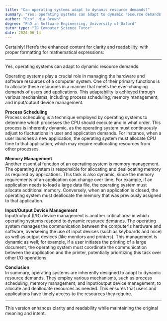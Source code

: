 ```yaml
---
title: "Can operating systems adapt to dynamic resource demands?"
summary: "Yes, operating systems can adapt to dynamic resource demands."
author: "Prof. Mia Brown"
degree: "PhD in Software Engineering, University of Oxford"
tutor_type: "IB Computer Science Tutor"
date: 2024-06-14
---
```


Certainly! Here’s the enhanced content for clarity and readability, with proper formatting for mathematical expressions:

---

Yes, operating systems can adapt to dynamic resource demands.

Operating systems play a crucial role in managing the hardware and software resources of a computer system. One of their primary functions is to allocate these resources in a manner that meets the ever-changing demands of users and applications. This adaptability is achieved through various mechanisms, including process scheduling, memory management, and input/output device management.

**Process Scheduling**  
Process scheduling is a technique employed by operating systems to determine which processes the CPU should execute and in what order. This process is inherently dynamic, as the operating system must continuously adjust to fluctuations in user and application demands. For instance, when a user launches a new application, the operating system must allocate CPU time to that application, which may require reallocating resources from other processes.

**Memory Management**  
Another essential function of an operating system is memory management. The operating system is responsible for allocating and deallocating memory as required by applications. This task is also dynamic, since the memory requirements of an application can change over time. For example, if an application needs to load a large data file, the operating system must allocate additional memory. Conversely, when an application is closed, the operating system must deallocate the memory that was previously assigned to that application.

**Input/Output Device Management**  
Input/output (I/O) device management is another critical area in which operating systems respond to dynamic resource demands. The operating system manages the communication between the computer's hardware and software, overseeing the use of input devices (such as keyboards and mice) as well as output devices (like monitors and printers). This management is dynamic as well; for example, if a user initiates the printing of a large document, the operating system must coordinate the communication between the application and the printer, potentially prioritizing this task over other I/O operations.

**Conclusion**  
In summary, operating systems are inherently designed to adapt to dynamic resource demands. They employ various mechanisms, such as process scheduling, memory management, and input/output device management, to allocate and deallocate resources as needed. This ensures that users and applications have timely access to the resources they require.

--- 

This version enhances clarity and readability while maintaining the original meaning and intent.
    